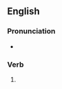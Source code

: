 ==English==

===Pronunciation===
* {{IPA|/ɡʌmd/|lang=en}}

===Verb===
{{head|en|verb form}}

# {{en-past of|gum}}